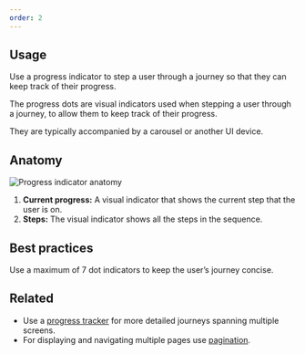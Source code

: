 ```yaml
---
order: 2
---
```


## Usage
Use a progress indicator to step a user through a journey so that they can keep track of their progress.

The progress dots are visual indicators used when stepping a user through a journey, to allow them to keep track of their progress.

They are typically accompanied by a carousel or another UI device.

## Anatomy
![Progress indicator anatomy](images/progress-indicator-anatomy.png)

1. **Current progress:** A visual indicator that shows the current step that the user is on.
2. **Steps:** The visual indicator shows all the steps in the sequence.

## Best practices
Use a maximum of 7 dot indicators to keep the user’s journey concise.

## Related

- Use a [progress tracker](/components/progress-tracker) for more detailed journeys spanning multiple screens.
- For displaying and navigating multiple pages use [pagination](/components/pagination).